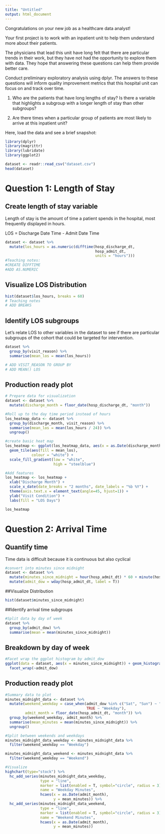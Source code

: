 ---
title: "Untitled"
output: html_document
---

Congratulations on your new job as a healthcare data analyst!

Your first project is to work with an inpatient unit to help them understand more about their patients.

The physicians that lead this unit have long felt that there are particular trends in their work, but they have not had the opportunity to explore them with data.  They hope that answering these questions can help them provide better care.

Conduct preliminary exploratory analysis using dplyr.  The answers to these questions will inform quality improvement metrics that this hospital unit can focus on and track over time.

1. Who are the patients that have long lengths of stay? Is there a variable that highlights a subgroup with a longer length of stay than other subgroups?

2. Are there times when a particular group of patients are most likely to arrive at this inpatient unit?

Here, load the data and see a brief snapshot:
```{r}
library(dplyr)
library(magrittr)
library(lubridate)
library(ggplot2)

dataset <- readr::read_csv("dataset.csv")
head(dataset)
```

# Question 1: Length of Stay

## Create length of stay variable
Length of stay is the amount of time a patient spends in the hospital, most frequently displayed in hours.

LOS = Discharge Date Time - Admit Date Time
```{r}
dataset <- dataset %>% 
  mutate(los_hours = as.numeric(difftime(hosp_discharge_dt,
                                         hosp_admit_dt,
                                         units = "hours")))
#Teaching notes:
#CREATE DIFFTIME
#ADD AS.NUMERIC
```

## Visualize LOS Distribution
```{r}
hist(dataset$los_hours, breaks = 60)
# Teaching notes
# ADD BREAKS
```

## Identify LOS subgroups
Let's relate LOS to other variables in the dataset to see if there are particular subgroups of the cohort that could be targeted for intervention.
```{r}
dataset %>%
  group_by(visit_reason) %>%
  summarise(mean_los = mean(los_hours))

# ADD VISIT_REASON TO GROUP BY
# ADD MEAN() LOS
```


## Production ready plot
```{r}
# Prepare data for visualization
dataset <- dataset %>% 
  mutate(discharge_month = floor_date(hosp_discharge_dt, "month"))

#Roll up to the day time period instead of hours
los_heatmap_data <- dataset %>% 
  group_by(discharge_month, visit_reason) %>% 
  summarise(mean_los = mean(los_hours / 24)) %>% 
  ungroup() 

#create basic heat map
los_heatmap <- ggplot(los_heatmap_data, aes(x = as.Date(discharge_month), y = visit_reason)) +
  geom_tile(aes(fill = mean_los),
            colour = "white") +
  scale_fill_gradient(low = "white",
                      high = "steelblue")

#Add features
los_heatmap <- los_heatmap + 
  xlab("Discharge Month") +
  scale_x_date(date_breaks = "2 months", date_labels = "%b %Y") +
  theme(axis.text.x = element_text(angle=45, hjust=1)) +
  ylab("Visit Condition") +
  labs(fill = "LOS Days")

los_heatmap
```



# Question 2: Arrival Time
## Quantify time
Time data is difficult because it is continuous but also cyclical
```{r}
#convert into minutes since midnight
dataset <- dataset %>% 
  mutate(minutes_since_midnight = hour(hosp_admit_dt) * 60 + minute(hosp_admit_dt)) %>% 
  mutate(admit_dow = wday(hosp_admit_dt, label = T))
```

##Visualize Distribution
```{r}
hist(dataset$minutes_since_midnight)
```

##Identify arrival time subgroups
```{r}
#Split data by day of week
dataset %>% 
  group_by(admit_dow) %>% 
  summarise(mean = mean(minutes_since_midnight))
```

## Breakdown by day of week
```{r}
#Facet wrap the ggplot histogram by admit_dow
ggplot(data = dataset, aes(x = minutes_since_midnight)) + geom_histogram() +
  facet_wrap(~admit_dow)
```

## Production ready plot
```{r}
#Summary data to plot
minutes_midnight_data <- dataset %>% 
  mutate(weekend_weekday = case_when(admit_dow %in% c("Sat", "Sun") ~ "Weekend",
                                     TRUE ~ "Weekday"),
         admit_month = floor_date(hosp_admit_dt, "month")) %>% 
  group_by(weekend_weekday, admit_month) %>% 
  summarise(mean_minutes = mean(minutes_since_midnight)) %>% 
  ungroup()

#Split between weekends and weekdays
minutes_midnight_data_weekday <- minutes_midnight_data %>% 
  filter(weekend_weekday == "Weekday")

minutes_midnight_data_weekend <- minutes_midnight_data %>% 
  filter(weekend_weekday == "Weekend")

#Visualize
highchart(type="stock") %>%
  hc_add_series(minutes_midnight_data_weekday,
                type = "line",
                marker = list(enabled = T, symbol="circle", radius = 3),
                name = "Weekday Minutes",
                hcaes(x = as.Date(admit_month),
                      y = mean_minutes)) %>%
  hc_add_series(minutes_midnight_data_weekend,
                type = "line",
                marker = list(enabled = T, symbol="circle", radius = 3),
                name = "Weekend Minutes",
                hcaes(x = as.Date(admit_month),
                      y = mean_minutes))
```




